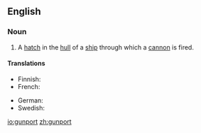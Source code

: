 ==English==

===Noun===
{{en-noun}}

# A [[hatch]] in the [[hull]] of a [[ship]] through which a [[cannon]] is fired.

====Translations====
{{trans-top|a hatch in the hull of a ship through which a cannon is fired}}
* Finnish: {{t-|fi|tykkiportti}}
* French: {{t+|fr|sabord}}
{{trans-mid}}
* German: {{t-|de|Stückpforte|f}}
* Swedish: {{t+|sv|kanonport|c}}
{{trans-bottom}}

[[io:gunport]]
[[zh:gunport]]